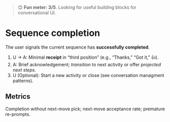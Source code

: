 
<Meta title="Primitives/Conversation/Sequence management/Sequence completion" />

> 😊 **Fun meter: 3/5**. Looking for useful building blocks for conversational UI.

# Sequence completion

The user signals the current sequence has **successfully completed**.

1. U → A: Minimal **receipt** in “third position” (e.g., “Thanks,” “Got it,” 👍).
2. A: Brief acknowledgement; *transition* to next activity or offer *projected next steps*.
3. U (Optional): Start a new activity or close (see conversation managment patterns).

## Metrics
Completion without next-move pick; next-move acceptance rate; premature re-prompts.

